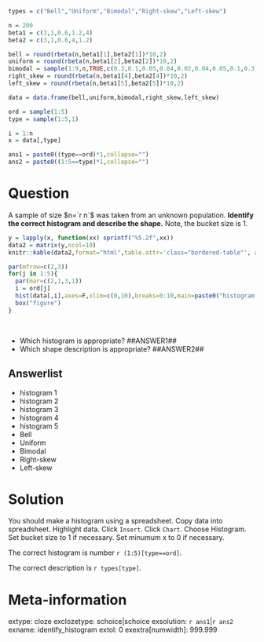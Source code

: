 ```r
types = c("Bell","Uniform","Bimodal","Right-skew","Left-skew")

n = 200
beta1 = c(3,1,0.6,1.2,4)
beta2 = c(3,1,0.6,4,1.2)

bell = round(rbeta(n,beta1[1],beta2[1])*10,2)
uniform = round(rbeta(n,beta1[2],beta2[2])*10,2)
bimodal = sample(1:9,n,TRUE,c(0.3,0.1,0.05,0.04,0.02,0.04,0.05,0.1,0.3))+runif(n,-1,1)
right_skew = round(rbeta(n,beta1[4],beta2[4])*10,2)
left_skew = round(rbeta(n,beta1[5],beta2[5])*10,2)

data = data.frame(bell,uniform,bimodal,right_skew,left_skew)

ord = sample(1:5)
type = sample(1:5,1)

i = 1:n
x = data[,type]

ans1 = paste0((type==ord)*1,collapse="")
ans2 = paste0((1:5==type)*1,collapse="")
```


Question
========

A sample of size $n=`r n`$ was taken from an unknown population. **Identify the correct histogram and describe the shape.** Note, the bucket size is 1.

<style type="text/css" rel="stylesheet">
.bordered-table {
    border-collapse: collapse;
    border-spacing: 0;
    border:2px solid #000000;
}
.bordered-table th {
    border:2px solid #000000;
    padding: 4px;
}
.bordered-table td{
    border:1px solid #000000;
    padding: 4px;
}
</style>

```r
y = lapply(x, function(xx) sprintf("%5.2f",xx))
data2 = matrix(y,ncol=10)
knitr::kable(data2,format="html",table.attr='class="bordered-table"', align = "lcc",row.names=F)
```


```r
par(mfrow=c(2,3))
for(j in 1:5){
  par(mar=c(2,1,3,1))
  i = ord[j]
  hist(data[,i],axes=F,xlim=c(0,10),breaks=0:10,main=paste0("histogram ",j),col=rgb(0.9,0.7,0.7))
  box("figure")
}
```
\


* Which histogram is appropriate? \#\#ANSWER1\#\#
* Which shape description is appropriate?  \#\#ANSWER2\#\#


Answerlist
--------
* histogram 1
* histogram 2
* histogram 3
* histogram 4
* histogram 5
* Bell
* Uniform
* Bimodal
* Right-skew
* Left-skew


Solution
========

You should make a histogram using a spreadsheet. Copy data into spreadsheet. Highlight data. Click `Insert`. Click `Chart`. Choose Histogram. Set bucket size to 1 if necessary. Set minumum x to 0 if necessary.

The correct histogram is number `r (1:5)[type==ord]`.

The correct description is `r types[type]`.


Meta-information
================
extype: cloze
exclozetype: schoice|schoice
exsolution: `r ans1`|`r ans2`
exname: identify_histogram
extol: 0
exextra[numwidth]: 999.999
